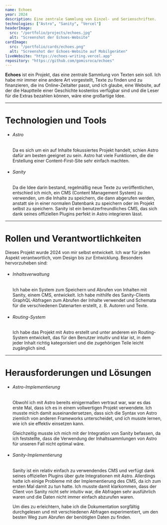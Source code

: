 ```yaml
---
name: Echoes
year: 2024
description: Eine zentrale Sammlung von Einzel- und Serienschriften.
technologies: ["Astro", "Sanity", "Vercel"]
headerImage:
  src: "/portfolio/projects/echoes.jpg"
  alt: "Screenshot der Echoes-Website"
cardImage:
  src: "/portfolio/cards/echoes.png"
  alt: "Screenshot der Echoes-Website auf Mobilgeräten"
liveWebsite: "https://echoes-writing.vercel.app"
repository: "https://github.com/gomisroca/echoes"
---
```


<strong>Echoes</strong> ist ein Projekt, das eine zentrale Sammlung von Texten
sein soll. Ich habe mir immer eine andere Art vorgestellt, Texte zu finden und
zu finanzieren, die ins Online-Zeitalter passt, und ich glaube, eine Website,
auf der die Hauptteile einer Geschichte kostenlos verfügbar sind und die Leser
für die Extras bezahlen können, wäre eine großartige Idee.

<hr />

<h1 class="text-2xl">Technologien und Tools</h1>
<ul>
  <li>
    <h6 className="text-lg font-semibold">Astro</h6>
    <p>
      Da es sich um ein auf Inhalte fokussiertes Projekt handelt, schien Astro
      dafür am besten geeignet zu sein. Astro hat viele Funktionen, die die
      Erstellung einer Content-First-Site sehr einfach machten.
    </p>
  </li>
  <li>
    <h6 className="text-lg font-semibold">Sanity</h6>
    <p>
      Da die Idee darin bestand, regelmäßig neue Texte zu veröffentlichen,
      entschied ich mich, ein CMS (Content Management System) zu verwenden, um
      die Inhalte zu speichern, die dann abgerufen werden, anstatt sie in einer
      normalen Datenbank zu speichern oder im Projekt selbst zu speichern.
      Sanity ist ein benutzerfreundliches CMS, das sich dank seines offiziellen
      Plugins perfekt in Astro integrieren lässt.
    </p>
  </li>
</ul>

<hr />

<h1 class="text-2xl">Rollen und Verantwortlichkeiten</h1>
Dieses Projekt wurde 2024 von mir selbst entwickelt. Ich war für jeden Aspekt
verantwortlich, vom Design bis zur Entwicklung. Besonders hervorzuheben sind:
<ul>
  <li>
    <h6 className="text-lg font-semibold">Inhaltsverwaltung</h6>
    <p>
      Ich habe ein System zum Speichern und Abrufen von Inhalten mit Sanity,
      einem CMS, entwickelt. Ich habe mithilfe des Sanity-Clients
      GraphQL-Abfragen zum Abrufen der Inhalte verwendet und Schemata für die
      verschiedenen Datenarten erstellt, z. B. Autoren und Texte.
    </p>
  </li>
  <li>
    <h6 className="text-lg font-semibold">Routing-System</h6>
    <p>
      Ich habe das Projekt mit Astro erstellt und unter anderem ein
      Routing-System entwickelt, das für den Benutzer intuitiv und klar ist, in
      dem jeder Inhalt richtig kategorisiert und die zugehörigen Teile leicht
      zugänglich sind.
    </p>
  </li>
</ul>

<hr />

<h1 class="text-2xl">Herausforderungen und Lösungen</h1>
<ul>
  <li>
    <h6 className="text-lg font-semibold">Astro-Implementierung</h6>
    <p>
      Obwohl ich mit Astro bereits einigermaßen vertraut war, war es das erste
      Mal, dass ich es in einem vollwertigen Projekt verwendete. Ich musste mich
      damit auseinandersetzen, dass sich die Syntax von Astro ziemlich von
      anderen Frameworks unterscheidet, und ich musste lernen, wie ich sie
      effektiv einsetzen kann.
    </p>
    <p>
      Gleichzeitig musste ich mich mit der Integration von Sanity befassen, da
      ich feststellte, dass die Verwendung der Inhaltssammlungen von Astro für
      unseren Fall nicht optimal wäre.
    </p>
  </li>
  <li>
    <h6 className="text-lg font-semibold">Sanity-Implementierung</h6>
    <p>
      Sanity ist ein relativ einfach zu verwendendes CMS und verfügt dank seines
      offiziellen Plugins über gute Integrationen mit Astro. Allerdings hatte
      ich einige Probleme mit der Implementierung des CMS, da ich zum ersten Mal
      damit zu tun hatte. Ich musste damit klarkommen, dass der Client von
      Sanity nicht sehr intuitiv war, die Abfragen sehr ausführlich waren und
      die Daten nicht immer einfach abzurufen waren.
    </p>
    <p>
      Um dies zu erleichtern, habe ich die Dokumentation sorgfältig durchgelesen
      und mit verschiedenen Abfragen experimentiert, um den besten Weg zum
      Abrufen der benötigten Daten zu finden.
    </p>
  </li>
</ul>
